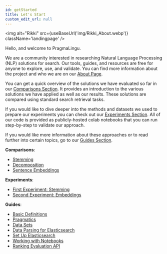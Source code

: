 ```yaml
---
id: getStarted
title: Let's Start
custom_edit_url: null
---
```



<img
  alt="Rikki"
  src={useBaseUrl('img/Rikki_About.webp')}
  className='landingpage'
/>


Hello, and welcome to PragmaLingu.

We are a community interested in researching Natural Language Processing (NLP) solutions for search. Our tools, guides, and resources are free for anyone to explore, use, and validate.
You can find more information about the project and who we are on our [About Page](about/team.mdx).

You can get a quick overview of the solutions we have evaluated so far in our [Comparisons Section](./comparisons/comparisons-intro.mdx). It provides  an introduction to the various solutions we have applied as well as our results.  These solutions are compared using standard search retrieval tasks.


If you would like to dive deeper into the methods and datasets we used to prepare our experiments you can check out our [Experiments Section](./experiments/experiments-intro.mdx). 
All of our code is provided as publicly-hosted colab notebooks that you can run step-by-step to validate our approach.

If you would like more information about these approaches or to read further into certain topics, go to our [Guides Section](./guides/guides-intro.mdx).


**Comparisons**:
* [Stemming](./comparisons/stemming.mdx)
* [Decomposition](./comparisons/german-decomposition.mdx) 
* [Sentence Embeddings](./comparisons/embeddings.mdx) 

**Experiments**:
* [First Experiment: Stemming](./experiments/experiment1.mdx)
* [Second Experiment: Embeddings](./experiments/experiment2.mdx) 

**Guides**:
* [Basic Definitions](./guides/basic-definitions.mdx)
* [Pragmatics](./guides/pragmatics.mdx)
* [Data Sets](./guides/data-comparison.mdx) 
* [Data Parsing for Elasticsearch](./guides/how-to-parse.mdx) 
* [Set Up Elasticsearch](./guides/elastic-setup.mdx)
* [Working with Notebooks](./guides/notebooks.mdx)
* [Ranking Evaluation API](./guides/ranking-api.mdx) 
